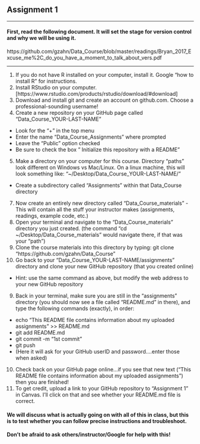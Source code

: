 ## Assignment 1

________________
#### First, read the following document. It will set the stage for version control and why we will be using it.

https://github.com/gzahn/Data_Course/blob/master/readings/Bryan_2017_Excuse_me%2C_do_you_have_a_moment_to_talk_about_vers.pdf

________________

1.  If you do not have R installed on your computer, install it. Google "how to install R" for instructions.
2.  Install RStudio on your computer. [https://www.rstudio.com/products/rstudio/download/#download]
3.  Download and install git and create an account on github.com. Choose a professional-sounding username!
4.  Create a new repository on your GitHub page called "Data_Course_YOUR-LAST-NAME"
  + Look for the "+" in the top menu
  + Enter the name "Data_Course_Assignments" where prompted
  + Leave the "Public" option checked
  + Be sure to check the box " Initialize this repository with a README"
5.  Make a directory on your computer for this course. Directory "paths" look different on Windows vs Mac/Linux. On a linux machine, this will look something like: "~/Desktop/Data_Course_YOUR-LAST-NAME/"
  + Create a subdirectory called "Assignments" within that Data_Course directory
7.  Now create an entirely new directory called "Data_Course_materials" - This will contain all the stuff your instructor makes (assignments, readings, example code, etc.) 
6.  Open your terminal and navigate to the "Data_Course_materials" directory you just created. (the command "cd ~/Desktop/Data_Course_materials" would navigate there, if that was your "path")
7.  Clone the course materials into this directory by typing: git clone "https://github.com/gzahn/Data_Course"
8.  Go back to your "Data_Course_YOUR-LAST-NAME/assignments" directory and clone your new GitHub repository (that you created online)
  + Hint: use the same command as above, but modify the web address to your new GitHub repository
9.  Back in your terminal, make sure you are still in the "assignments" directory (you should now see a file called "README.md" in there), and type the following commands (exactly), in order:
  + echo "This README file contains information about my uploaded assignments" >> README.md
  + git add README.md
  + git commit -m "1st commit"
  + git push
  + (Here it will ask for your GitHub userID and password....enter those when asked)
10. Check back on your GitHub page online...if you see that new text ("This README file contains information about my uploaded assignments") then you are finished!
11. To get credit, upload a link to your GitHub repository to "Assignment 1" in Canvas. I'll click on that and see whether your README.md file is correct.

#### We will discuss what is actually going on with all of this in class, but this is to test whether you can follow precise instructions and troubleshoot.

#### **Don't be afraid to ask others/instructor/Google for help with this!**